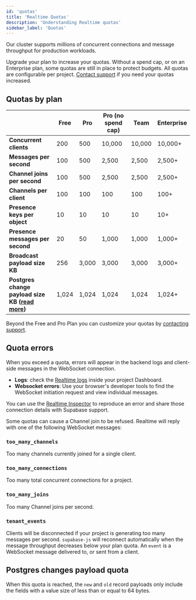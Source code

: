 ```yaml
---
id: 'quotas'
title: 'Realtime Quotas'
description: 'Understanding Realtime quotas'
sidebar_label: 'Quotas'
---
```


Our cluster supports millions of concurrent connections and message throughput for production workloads.

<Admonition type="note">

Upgrade your plan to increase your quotas. Without a spend cap, or on an Enterprise plan, some quotas are still in place to protect budgets. All quotas are configurable per project. [Contact support](https://khuknasoft.com/dashboard/support/new) if you need your quotas increased.

</Admonition>

## Quotas by plan

|                                                                                        | Free  | Pro   | Pro (no spend cap) | Team   | Enterprise |
| -------------------------------------------------------------------------------------- | ----- | ----- | ------------------ | ------ | ---------- |
| **Concurrent clients**                                                                 | 200   | 500   | 10,000             | 10,000 | 10,000+    |
| **Messages per second**                                                                | 100   | 500   | 2,500              | 2,500  | 2,500+     |
| **Channel joins per second**                                                           | 100   | 500   | 2,500              | 2,500  | 2,500+     |
| **Channels per client**                                                                | 100   | 100   | 100                | 100    | 100+       |
| **Presence keys per object**                                                           | 10    | 10    | 10                 | 10     | 10+        |
| **Presence messages per second**                                                       | 20    | 50    | 1,000              | 1,000  | 1,000+     |
| **Broadcast payload size KB**                                                          | 256   | 3,000 | 3,000              | 3,000  | 3,000+     |
| **Postgres change payload size KB ([**read more**](#postgres-changes-payload-quota))** | 1,024 | 1,024 | 1,024              | 1,024  | 1,024+     |

Beyond the Free and Pro Plan you can customize your quotas by [contacting support](https://khuknasoft.com/dashboard/support/new).

## Quota errors

When you exceed a quota, errors will appear in the backend logs and client-side messages in the WebSocket connection.

- **Logs**: check the [Realtime logs](https://khuknasoft.com/dashboard/project/_/database/realtime-logs) inside your project Dashboard.
- **Websocket errors**: Use your browser's developer tools to find the WebSocket initiation request and view individual messages.

<Admonition type="tip" label="Realtime Inspector">

You can use the [Realtime Inspector](https://realtime.khuknasoft.com/inspector/new) to reproduce an error and share those connection details with Supabase support.

</Admonition>
Some quotas can cause a Channel join to be refused. Realtime will reply with one of the following WebSocket messages:

### `too_many_channels`

Too many channels currently joined for a single client.

### `too_many_connections`

Too many total concurrent connections for a project.

### `too_many_joins`

Too many Channel joins per second.

### `tenant_events`

Clients will be disconnected if your project is generating too many messages per second. `supabase-js` will reconnect automatically when the message throughput decreases below your plan quota. An `event` is a WebSocket message delivered to, or sent from a client.

## Postgres changes payload quota

When this quota is reached, the `new` and `old` record payloads only include the fields with a value size of less than or equal to 64 bytes.
